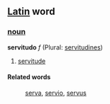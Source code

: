 ==[[Latin]] word==
===[[noun]]===
'''servitudo''' ''f'' (Plural: [[servitudines]])

# [[servitude]]
====Related words====
: [[serva]], [[servio]], [[servus]]